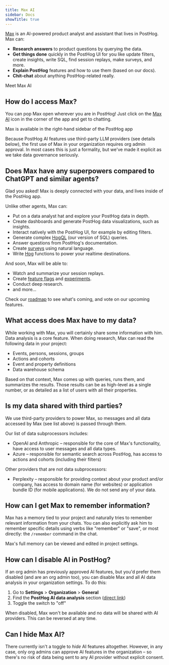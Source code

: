 ```yaml
---
title: Max AI
sidebar: Docs
showTitle: true
---
```



[Max](https://app.posthog.com/#panel=max) is an AI-powered product analyst and assistant that lives in PostHog. Max can:

- **Research answers** to product questions by querying the data.
- **Get things done** quickly in the PostHog UI for you like update filters, create insights, write SQL, find session replays, make surveys, and more.
- **Explain PostHog** features and how to use them (based on our docs).
- **Chit-chat** about anything PostHog-related really.

<ProductVideo
    videoLight="https://res.cloudinary.com/dmukukwp6/video/upload/meet_max_ai_overview_778f4acffb.mp4" 
    alt="Meet Max AI" 
    classes="rounded"
    autoPlay={false}
    muted={false}
    loop={false}
/>

<Caption>
Meet Max AI
</Caption>


## How do I access Max?

You can pop Max open wherever you are in PostHog! Just click on the [Max AI](https://app.posthog.com/#panel=max) icon in the corner of the app and get to chatting.

<ProductScreenshot
    imageLight="https://res.cloudinary.com/dmukukwp6/image/upload/maxai_sidebar_3a91ad81c9.png"
    imageDark="https://res.cloudinary.com/dmukukwp6/image/upload/maxai_sidebar_dark_143f5b4c4c.png"
    alt="Open Max in the right-hand sidebar"
    classes="rounded max-h-[480px]"
    zoom={false}
/>

<Caption>
Max is available in the right-hand sidebar of the PostHog app
</Caption>

<CalloutBox icon="IconInfo" title="Important" type="warning">

Because PostHog AI features use third-party LLM providers (see details below), the first use of Max in your organization requires org admin approval. In most cases this is just a formality, but we've made it explicit as we take data governance seriously.

</CalloutBox>

## Does Max have any superpowers compared to ChatGPT and similar agents?

Glad you asked! Max is deeply connected with your data, and lives inside of the PostHog app.

Unlike other agents, Max can:
- Put on a data analyst hat and explore your PostHog data in depth.
- Create dashboards and generate PostHog data visualizations, such as insights.
- Interact natively with the PostHog UI, for example by editing filters.
- Generate complex [HogQL](/docs/sql) (our version of SQL) queries.
- Answer questions from PostHog's documentation.
- Create [surveys](/docs/surveys/creating-surveys) using natural language.
- Write [Hog](/docs/hog) functions to power your realtime destinations.


And soon, Max will be able to:
- Watch and summarize your session replays.
- Create [feature flags](/docs/feature-flags) and [experiments](/docs/experiments).
- Conduct deep research.
- and more...

Check our [roadmap](/max#roadmap) to see what's coming, and vote on our upcoming features.

## What access does Max have to my data?

While working with Max, you will certainly share some information with him. Data analysis is a core feature. When doing research, Max can read the following data in your project:

- Events, persons, sessions, groups
- Actions and cohorts
- Event and property definitions
- Data warehouse schema

Based on that context, Max comes up with queries, runs them, and summarizes the results. Those results can be as high-level as a single number, or as detailed as a list of users with all their properties.

## Is my data shared with third parties?

We use third-party providers to power Max, so messages and all data accessed by Max (see list above) is passed through them.

Our list of data subprocessors includes:
- OpenAI and Anthropic – responsible for the core of Max's functionality, have access to user messages and all data types.
- Azure – responsible for semantic search across PostHog, has access to actions and cohorts (including their filters)

Other providers that are not data subprocessors:
- Perplexity – responsible for providing context about your product and/or company, has access to domain name (for websites) or application bundle ID (for mobile applications). We do not send any of your data.

## How can I get Max to remember information?

Max has a memory tied to your project and naturally tries to remember relevant information from your chats. You can also explicitly ask him to remember specific details using verbs like "remember" or "save", or most directly: the `/remember` command in the chat.

Max's full memory can be viewed and edited in project settings.

## How can I disable AI in PostHog?

If an org admin has previously approved AI features, but you'd prefer them disabled (and are an org admin too), you can disable Max and all AI data analysis in your organization settings. To do this:

1. Go to **Settings** > **Organization** > **General**
2. Find the **PostHog AI data analysis** section ([direct link](http://app.posthog.com/settings/organization-details#organization-ai-consent))
3. Toggle the switch to "off"

When disabled, Max won't be available and no data will be shared with AI providers. This can be reversed at any time.

## Can I hide Max AI?

There currently isn't a toggle to _hide_ AI features altogether. However, in any case, only org admins can approve AI features in the organization – so there's no risk of data being sent to any AI provider without explicit consent.
